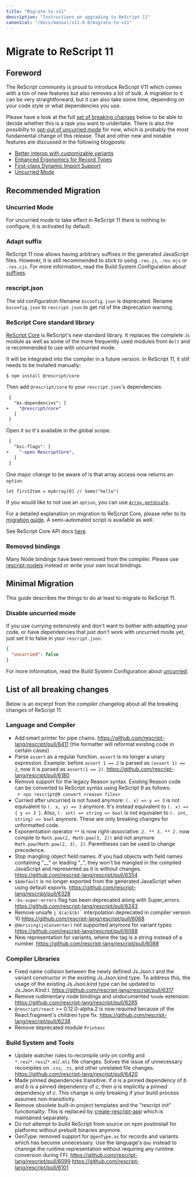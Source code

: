 ```yaml
---
title: "Migrate to v11"
description: "Instructions on upgrading to ReScript 11"
canonical: "/docs/manual/v11.0.0/migrate-to-v11"
---
```


# Migrate to ReScript 11

## Foreword

The ReScript community is proud to introduce ReScript V11 which comes with a ton of new features but also removes a lot of bulk.
A migration to it can be very straightforward, but it can also take some time, depending on your code style or what dependencies you use.

Please have a look at the full [set of breaking changes](#list-of-all-breaking-changes) below to be able to decide whether this is a task you want to undertake. There is also the possibilty to [opt-out of uncurried mode](#minimal-migration) for now, which is probably the most fundamental change of this release. That and other new and notable features are discussed in the following blogposts:

- [Better interop with customizable variants](/blog/improving-interop)
- [Enhanced Ergonomics for Record Types](/blog/enhanced-ergonomics-for-record-types)
- [First-class Dynamic Import Support](/blog/first-class-dynamic-import-support)
- [Uncurried Mode](/blog/uncurried-mode)

## Recommended Migration

### Uncurried Mode

For uncurried mode to take effect in ReScript 11 there is nothing to configure, it is activated by default.

### Adapt suffix

ReScript 11 now allows having arbitrary suffixes in the generated JavaScript files. However, it is still recommended to stick to using `.res.js`, `.res.mjs` or `.res.cjs`. For more information, read the Build System Configuration about [suffixes](/docs/manual/latest/build-configuration#suffix).

### rescript.json

The old configuration filename `bsconfig.json` is deprecated. Rename `bsconfig.json` to `rescript.json` to get rid of the deprecation warning.

### ReScript Core standard library

[ReScript Core](https://github.com/rescript-lang/rescript-core) is ReScript's new standard library. It replaces the complete `Js` module as well as some of the more frequently used modules from `Belt` and is recommended to use with uncurried mode.

It will be integrated into the compiler in a future version. In ReScript 11, it still needs to be installed manually:

```console
$ npm install @rescript/core
```

Then add `@rescript/core` to your `rescript.json`'s dependencies:

```diff
 {
   "bs-dependencies": [
+    "@rescript/core"
   ]
 }
```

Open it so it's available in the global scope.

```diff
 {
   "bsc-flags": [
+    "-open RescriptCore",
   ]
 }
```

One major change to be aware of is that array access now returns an `option`.

```res
let firstItem = myArray[0] // Some("hello")
```

If you would like to not use an `option`, you can use [`Array.getUnsafe`](api/core/array#value-getUnsafe).

For a detailed explanation on migration to ReScript Core, please refer to its [migration guide](https://github.com/rescript-lang/rescript-core#migration). A semi-automated script is available as well.

See ReScript Core API docs [here](api/core).

### Removed bindings

Many Node bindings have been removed from the compiler. Please use [rescript-nodejs](https://github.com/TheSpyder/rescript-nodejs) instead or write your own local bindings.

## Minimal Migration

This guide describes the things to do at least to migrate to ReScript 11.

### Disable uncurried mode

If you use currying extensively and don't want to bother with adapting your code, or have dependencies that just don't work with uncurried mode yet, just set it to false in your `rescript.json`.

```json
{
  "uncurried": false
}
```

For more information, read the Build System Configuration about [uncurried](/docs/manual/latest/build-configuration#uncurried).

## List of all breaking changes

Below is an excerpt from the compiler changelog about all the breaking changes of ReScript 11.

### Language and Compiler

- Add smart printer for pipe chains. https://github.com/rescript-lang/rescript/pull/6411 (the formatter will reformat existing code in certain cases)
- Parse `assert` as a regular function. `assert` is no longer a unary expression. Example: before `assert 1 == 2` is parsed as `(assert 1) == 2`, now it is parsed as `assert(1 == 2)`. https://github.com/rescript-lang/rescript/pull/6180
- Remove support for the legacy Reason syntax. Existing Reason code can be converted to ReScript syntax using ReScript 9 as follows:
  - `npx rescript@9 convert <reason files>`
- Curried after uncurried is not fused anymore: `(. x) => y => 3` is not equivalent to `(. x, y) => 3` anymore. It's instead equivalent to `(. x) => { y => 3 }`.
  Also, `(. int) => string => bool` is not equivalen to `(. int, string) => bool` anymore.
  These are only breaking changes for unformatted code.
- Exponentiation operator `**` is now right-associative. `2. ** 3. ** 2.` now compile to `Math.pow(2, Math.pow(3, 2))` and not anymore `Math.pow(Math.pow(2, 3), 2)`. Parentheses can be used to change precedence.
- Stop mangling object field names. If you had objects with field names containing "\_\_" or leading "\_", they won't be mangled in the compiled JavaScript and represented as it is without changes. https://github.com/rescript-lang/rescript/pull/6354
- `$$default` is no longer exported from the generated JavaScript when using default exports. https://github.com/rescript-lang/rescript/pull/6328
- `-bs-super-errors` flag has been deprecated along with Super_errors. https://github.com/rescript-lang/rescript/pull/6243
- Remove unsafe `` j`$(a)$(b)` `` interpolation deprecated in compiler version 10 https://github.com/rescript-lang/rescript/pull/6068
- `@deriving(jsConverter)` not supported anymore for variant types https://github.com/rescript-lang/rescript/pull/6088
- New representation for variants, where the tag is a string instead of a number. https://github.com/rescript-lang/rescript/pull/6088

### Compiler Libraries

- Fixed name collision between the newly defined Js.Json.t and the variant constructor in the existing Js.Json.kind type. To address this, the usage of the existing Js.Json.kind type can be updated to Js.Json.Kind.t. https://github.com/rescript-lang/rescript/pull/6317
- Remove rudimentary node bindings and undocumented `%node` extension. https://github.com/rescript-lang/rescript/pull/6285
- `@rescript/react` >= 0.12.0-alpha.2 is now required because of the React.fragment's children type fix. https://github.com/rescript-lang/rescript/pull/6238
- Remove deprecated module `Printexc`

### Build System and Tools

- Update watcher rules to recompile only on config and `*.res`/`*.resi`/`*.ml`/`.mli` file changes. Solves the issue of unnecessary recompiles on `.css`, `.ts`, and other unrelated file changes. https://github.com/rescript-lang/rescript/pull/6420
- Made pinned dependencies transitive: if _a_ is a pinned dependency of _b_ and _b_ is a pinned dependency of _c_, then _a_ is implicitly a pinned dependency of _c_. This change is only breaking if your build process assumes non-transitivity.
- Remove obsolete built-in project templates and the "rescript init" functionality. This is replaced by [create-rescript-app](https://github.com/rescript-lang/create-rescript-app) which is maintained separately.
- Do not attempt to build ReScript from source on npm postinstall for platforms without prebuilt binaries anymore.
- GenType: removed support for `@genType.as` for records and variants which has become unnecessary. Use the language's `@as` instead to channge the runtime representation without requiring any runtime conversion during FFI. https://github.com/rescript-lang/rescript/pull/6099 https://github.com/rescript-lang/rescript/pull/6101
